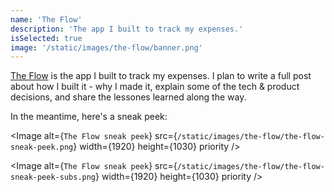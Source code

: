 ```yaml
---
name: 'The Flow'
description: 'The app I built to track my expenses.'
isSelected: true
image: '/static/images/the-flow/banner.png'
---
```


[The Flow](https://the-flow.vercel.app) is the app I built to track my expenses.
I plan to write a full post about how I built it - why I made it, explain some of the tech & product decisions, and share the lessones learned along the way.

In the meantime, here's a sneak peek:

<Image
  alt={`The Flow sneak peek`}
  src={`/static/images/the-flow/the-flow-sneak-peek.png`}
  width={1920}
  height={1030}
  priority
/>

<Image
  alt={`The Flow sneak peek`}
  src={`/static/images/the-flow/the-flow-sneak-peek-subs.png`}
  width={1920}
  height={1030}
  priority
/>
